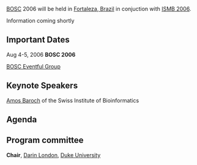 [[BOSC]] 2006 will be held in [[wp:Fortaleza, Brazil|Fortaleza, Brazil]] in conjuction with [http://ismb2006.cbi.cnptia.embrapa.br/ ISMB 2006].

Information coming shortly

==Important Dates==

Aug 4-5, 2006 '''BOSC 2006'''

[http://eventful.com/groups/G0-001-000014747-0 BOSC Eventful Group]

==Keynote Speakers==
[http://ca.expasy.org/people/amos.html Amos Baroch] of the Swiss Institute of Bioinformatics

==Agenda==

==Program committee==
'''Chair''', [mailto:darin.london@duke.edu Darin London], [http://www.duke.edu Duke University]